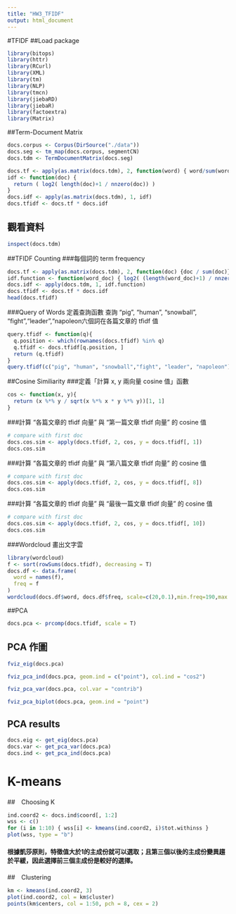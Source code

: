 ```yaml
---
title: "HW3_TFIDF"
output: html_document
---
```

#TFIDF
##Load package
```r
library(bitops)
library(httr)
library(RCurl)
library(XML)
library(tm)
library(NLP)
library(tmcn)
library(jiebaRD)
library(jiebaR)
library(factoextra)
library(Matrix)
```
##Term-Document Matrix
```r
docs.corpus <- Corpus(DirSource("./data"))
docs.seg <- tm_map(docs.corpus, segmentCN)
docs.tdm <- TermDocumentMatrix(docs.seg)
```


```r
docs.tf <- apply(as.matrix(docs.tdm), 2, function(word) { word/sum(word) })
idf <- function(doc) {
  return ( log2( length(doc)+1 / nnzero(doc)) )
}
docs.idf <- apply(as.matrix(docs.tdm), 1, idf)
docs.tfidf <- docs.tf * docs.idf
```

## 觀看資料
```r
inspect(docs.tdm)
```

##TFIDF Counting
###每個詞的 term frequency
```r
docs.tf <- apply(as.matrix(docs.tdm), 2, function(doc) {doc / sum(doc)})
idf.function <- function(word_doc) { log2( (length(word_doc)+1) / nnzero(word_doc) ) }
docs.idf <- apply(docs.tdm, 1, idf.function)
docs.tfidf <- docs.tf * docs.idf
head(docs.tfidf)
```

###Query of Words
定義查詢函數
查詢 “pig”, “human”, “snowball”, "fight","leader","napoleon六個詞在各篇文章的 tfidf 值
```r
query.tfidf <- function(q){
  q.position <- which(rownames(docs.tfidf) %in% q)
  q.tfidf <- docs.tfidf[q.position, ]
  return (q.tfidf)
}
query.tfidf(c("pig", "human", "snowball","fight", "leader", "napoleon"))
```

##Cosine Similiarity
###定義「計算 x, y 兩向量 cosine 值」函數
```r
cos <- function(x, y){
  return (x %*% y / sqrt(x %*% x * y %*% y))[1, 1]
}
```
###計算 “各篇文章的 tfidf 向量” 與 “第一篇文章 tfidf 向量” 的 cosine 值
```r
# compare with first doc
docs.cos.sim <- apply(docs.tfidf, 2, cos, y = docs.tfidf[, 1])
docs.cos.sim
```

###計算 “各篇文章的 tfidf 向量” 與 “第八篇文章 tfidf 向量” 的 cosine 值
```r
# compare with first doc
docs.cos.sim <- apply(docs.tfidf, 2, cos, y = docs.tfidf[, 8])
docs.cos.sim
```

###計算 “各篇文章的 tfidf 向量” 與 “最後一篇文章 tfidf 向量” 的 cosine 值
```r
# compare with first doc
docs.cos.sim <- apply(docs.tfidf, 2, cos, y = docs.tfidf[, 10])
docs.cos.sim
```

###Wordcloud
畫出文字雲
```r
library(wordcloud)
f <- sort(rowSums(docs.tfidf), decreasing = T)
docs.df <- data.frame(
  word = names(f),
  freq = f
)
wordcloud(docs.df$word, docs.df$freq, scale=c(20,0.1),min.freq=190,max.words=45, colors=brewer.pal(8, "Dark2"))
```

##PCA
```r
docs.pca <- prcomp(docs.tfidf, scale = T)
```

## PCA 作圖
```r
fviz_eig(docs.pca)
```

```r
fviz_pca_ind(docs.pca, geom.ind = c("point"), col.ind = "cos2")
```

```r
fviz_pca_var(docs.pca, col.var = "contrib")
```

```r
fviz_pca_biplot(docs.pca, geom.ind = "point")
```

## PCA results
```r
docs.eig <- get_eig(docs.pca)
docs.var <- get_pca_var(docs.pca)
docs.ind <- get_pca_ind(docs.pca)
```

# K-means
##　Choosing K
```r
ind.coord2 <- docs.ind$coord[, 1:2]
wss <- c()
for (i in 1:10) { wss[i] <- kmeans(ind.coord2, i)$tot.withinss }
plot(wss, type = "b")
```
#### 根據凱莎原則，特徵值大於1的主成份就可以選取；且第三個以後的主成份變異趨於平緩，因此選擇前三個主成份是較好的選擇。


##　Clustering
```r
km <- kmeans(ind.coord2, 3)
plot(ind.coord2, col = km$cluster)
points(km$centers, col = 1:50, pch = 8, cex = 2)
```

